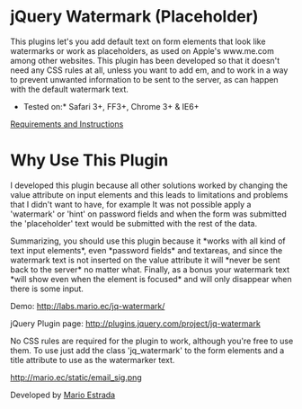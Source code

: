 =jQuery Watermark (Placeholder)=

This plugins let's you add default text on form elements that look like watermarks or work as placeholders, as used on Apple's www.me.com among other websites. This plugin has been developed so that it doesn't need any CSS rules at all, unless you want to add em, and to work in a way to prevent unwanted information to be sent to the server, as can happen with the default watermark text.

*Tested on:* Safari 3+, FF3+, Chrome 3+ & IE6+

[[Requirements and Instructions]]

=Why Use This Plugin=

I developed this plugin because all other solutions worked by changing the value attribute on input elements and this leads to limitations and problems that I didn't want to have, for example It was not possible apply a 'watermark' or 'hint' on password fields and when the form was submitted the 'placeholder' text would be submitted with the rest of the data.

Summarizing, you should use this plugin because it *works with all kind of text input elements*, even *password fields* and textareas, and since the watermark text is not inserted on the value attribute it will *never be sent back to the server* no matter what. Finally, as a bonus your watermark text *will show even when the element is focused* and will only disappear when there is some input.

Demo:
http://labs.mario.ec/jq-watermark/

jQuery Plugin page:
http://plugins.jquery.com/project/jq-watermark

No CSS rules are required for the plugin to work, although you're free to use them. 
To use just add the class 'jq_watermark' to the form elements and a title attribute to use as the watermarker text.

[http://mario.ec/ http://mario.ec/static/email_sig.png]

Developed by [http://mario.ec Mario Estrada]